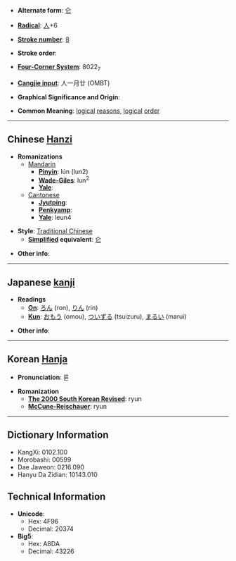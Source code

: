* '''Alternate form''': [[仑]]

* '''[[Wiktionary:Chinese radical index| Radical]]''': [[Wiktionary:Chinese radical index 人|人]]+6

* '''[[Wiktionary:Chinese total strokes index|Stroke number]]''': [[Wiktionary:Chinese total strokes index 8|8]]

* '''Stroke order''': 

* '''[[Wiktionary:Chinese four corner index|Four-Corner System]]''': 8022<sub>7</sub>

* '''[[Wiktionary:Chinese Cangjie index|Cangjie input]]''': 人一月廿 (OMBT)

* '''Graphical Significance and Origin''': 

* '''Common Meaning''': [[logical]] [[reason]]s, [[logical]] [[order]]

----

== Chinese [[Hanzi]] ==

* '''Romanizations'''
** [[Mandarin]]
*** '''[[Pinyin]]''': lún (lun2)
*** '''[[Wade-Giles]]''': lun<sup>2</sup>
*** '''[[Yale]]''': 
**[[Cantonese]]
***'''[[Jyutping]]''':
***'''[[Penkyamp]]''': 
***'''[[Yale]]''': leun4

* '''Style''': [[Traditional Chinese]] 
** '''[[Simplified Chinese|Simplified]] equivalent''': [[仑]]

* '''Other info''': 

----

== Japanese [[kanji]] ==

* '''Readings'''
** '''[[On]]''': [[ろん]] (ron), [[りん]] (rin)
** '''[[Kun]]''': [[おもう]] (omou), [[ついずる]] (tsuizuru), [[まるい]] (marui)

* '''Other info''':  

----

== Korean [[Hanja]] ==

* '''Pronunciation''': 륜

* '''Romanization'''
** '''[[The 2000 South Korean Revised Romanization|The 2000 South Korean Revised]]''': ryun
** '''[[McCune-Reischauer]]''': ryun

----

== Dictionary Information ==

* KangXi: 0102.100
* Morobashi: 00599
* Dae Jaweon: 0216.090
* Hanyu Da Zidian: 10143.010

== Technical Information ==

* '''Unicode''':
** Hex: 4F96
** Decimal: 20374
* '''Big5''':
** Hex: A8DA
** Decimal: 43226
